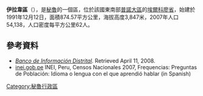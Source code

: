 {{Coord|16|6|10|S|69|36|22|W|display=title}}

'''伊拉韋區'''（{{lang-es|Distrito de Ilave}}），是[[秘魯|秘魯]]的一個區，位於該國東南部[[普諾大區|普諾大區]]的[[埃爾科廖省|埃爾科廖省]]，始建於1991年12月12日，面積874.57平方公里，海拔高度3,847米，2007年人口54,138，人口密度每平方公里62人。

==參考資料==
*''[https://web.archive.org/web/20080417091049/http://desa.inei.gob.pe/mapas/bid/ Banco de Información Distrital]''. Retrieved April 11, 2008.
*[https://web.archive.org/web/20130127005551/http://iinei.inei.gob.pe/iinei/RedatamCpv2007.asp?id=ResultadosCensales%3Fori%3DC inei.gob.pe] INEI, Peru, Censos Nacionales 2007, Frequencias: Preguntas de Población: Idioma o lengua con el que aprendió hablar (in Spanish)

{{Peru-geo-stub}}
[[Category:秘魯行政區|Category:秘魯行政區]]